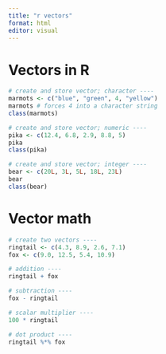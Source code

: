 ```yaml
---
title: "r vectors"
format: html
editor: visual
---
```


# Vectors in R

```r
# create and store vector; character ----
marmots <- c("blue", "green", 4, "yellow")
marmots # forces 4 into a character string
class(marmots)

# create and store vector; numeric ----
pika <- c(12.4, 6.8, 2.9, 8.8, 5)
pika
class(pika)

# create and store vector; integer ----
bear <- c(20L, 3L, 5L, 18L, 23L)
bear
class(bear)
```

# Vector math

```r
# create two vectors ----
ringtail <- c(4.3, 8.9, 2.6, 7.1)
fox <- c(9.0, 12.5, 5.4, 10.9)

# addition ----
ringtail + fox

# subtraction ----
fox - ringtail

# scalar multiplier ----
100 * ringtail

# dot product ----
ringtail %*% fox
```

